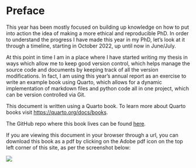 # Preface {.unnumbered}

This year has been mostly focused on building up knowledge on how to put into action the idea of making a more ethical and reproducible PhD. In order to understand the progress I have made this year in my PhD, let's look at it through a timeline, starting in October 2022, up until now in June/July.

At this point in time I am in a place where I have started writing my thesis in ways which allow me to keep good version control, which helps manage the source code and documents by keeping track of all the version modifications. In fact, I am using this year's annual report as an exercise to write an example book using Quarto, which allows for a dynamic implementation of markdown files and python code all in one project, which can be version controlled via Git. 

This document is written using a Quarto book. To learn more about Quarto books visit <https://quarto.org/docs/books>.

The GitHub repo where this book lives can be found [here](https://github.com/Susana465/third_year_report).

If you are viewing this document in your browser through a url, you can download this book as a pdf by clicking on the Adobe pdf icon on the top left corner of this site, as per the screenshot below:

![](pdf_adobe.PNG)
